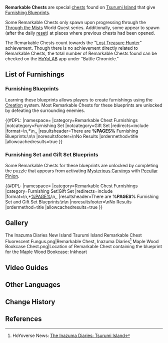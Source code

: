 {{Terminology Infobox
|image        = Chest Remarkable.png
|type         = Chests
|type2        = Exploration
|source1      = Found on [[Tsurumi Island]], [[Inazuma]]
}}
'''Remarkable Chests''' are special [[chests]] found on [[Tsurumi Island]] that give [[Furnishing Blueprint]]s.

Some Remarkable Chests only spawn upon progressing through the [[Through the Mists]] World Quest series. Additionally, some appear to spawn (after the daily [[reset]]) at places where previous chests had been opened.

The Remarkable Chests count towards the "[[Lost Treasure Hunter]]" achievement. Though there is no achievement directly related to Remarkable Chests, the total number of Remarkable Chests found can be checked on the [[HoYoLAB]] app under "Battle Chronicle."

==List of Furnishings==
===Furnishing Blueprints===
Learning these blueprints allows players to create furnishings using the [[Creation]] system. Most Remarkable Chests for these blueprints are unlocked by defeating the surrounding enemies.

{{#DPL:
|namespace=
|category=Remarkable Chest Furnishings
|notcategory=Furnishing Set
|notcategory=Gift Set
|redirects=include
|format={{Column/Start|2}}\n,*{{Item|%PAGE%|text=Blueprint: %PAGE%|blueprint=1}}\n,,{{Column/End}}
|resultsheader=There are '''%PAGES%''' Furnishing Blueprints:\n\n
|noresultsfooter=\nNo Results
|ordermethod=title
|allowcachedresults=true
}}

===Furnishing Set and Gift Set Blueprints===
Some Remarkable Chests for these blueprints are unlocked by completing the puzzle that appears from activating [[Mysterious Carvings]] with [[Peculiar Pinion]].

{{#DPL:
|namespace=
|category=Remarkable Chest Furnishings
|category=Furnishing Set¦Gift Set
|redirects=include
|format={{Column/Start|2}}\n,*[[%PAGE%]]\n,,{{Column/End}}
|resultsheader=There are '''%PAGES%''' Furnishing Set and Gift Set Blueprints:\n\n
|noresultsfooter=\nNo Results
|ordermethod=title
|allowcachedresults=true
}}

==Gallery==
<gallery hideaddbutton="true" captionalign="center">
The Inazuma Diaries New Island Tsurumi Island Remarkable Chest Fluorescent Fungus.png|Remarkable Chest, Inazuma Diaries<ref>HoYoverse News: [https://genshin.hoyoverse.com/en/news/detail/16287 The Inazuma Diaries: Tsurumi Island]</ref>
Maple Wood Bookcase Chest.png|Location of Remarkable Chest containing the blueprint for the Maple Wood Bookcase: Inkheart
</gallery>

==Video Guides==
{{EVT
|video1   = cSBB6jBRAco
|caption1 = All Remarkable Chest Locations
}}

==Other Languages==
{{Other Languages
|en      = Remarkable Chest
|zhs     = 奇馈宝箱
|zhs_rm  = Qí Kuì Bǎoxiāng
|zht     = 奇饋寶箱
|zht_rm  = Qí Kuì Bǎoxiāng
|zh_tl   = Strange Gift Treasure Chest
|ja      = {{Rubi|珍|ちん|奇|き|な|&nbsp;|宝|たから|箱|ばこ}}
|ja_rm   = Chinki-na Takarabako<ref>YouTube: [https://youtu.be/uw-b54nYqi8 Version 2.2 Japanese Special Program] (Timestamp: 35m 2s)</ref>
|ja_tl   = Strange Treasure Chest
|ko      = {{tt|신묘|神妙}}한 {{tt|보물상자|寶物箱子}}
|ko_rm   = Sinmyo-han Bomulsangja
|ko_tl   = Mysterious Treasure Chest
|es      = Cofre extraño
|es_tl   = 
|fr      = Coffre étrange
|fr_tl   = Strange Chest
|ru      = Удивительный сундук
|ru_tl   = 
|th      = หีบสมบัติประหลาด
|th_rm   = Hip sombat pralat
|th_tl   = 
|vi      = Rương Kỳ Dị
|vi_tl   = 
|de      = Besondere Truhe
|de_tl   = Special Chest
|id      = Remarkable Chest
|pt      = Baú Estranho
|pt_tl   = 
}}

==Change History==
{{Change History|2.2}}

==References==
{{Reflist}}